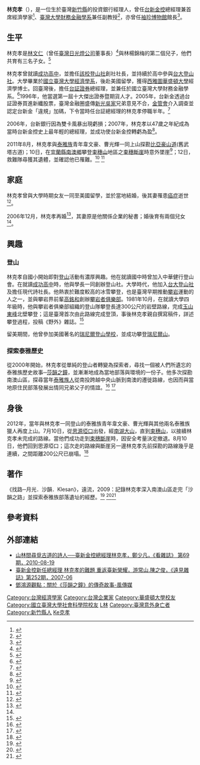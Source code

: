 {{Infobox person
| name   = 林克孝
| image     = 
| image_size     = 
| caption  = 
| date_of_birth  = {{Birth date|1960|3|7}}
| place_of_birth = {{TWN}}[[新竹縣|新竹縣]]
| date_of_death  = {{death date and age|2011|8|10|1960|3|7}}
| place_of_death = {{TWN}}[[宜蘭縣|宜蘭縣]][[南澳鄉|南澳鄉]]山區
| death cause =  全身多重性創傷<ref>{{Cite web |url=http://www.appledaily.com.tw/appledaily/article/headline/20110814/33597214/ |title=林克孝遺體 回台北見摯愛.蘋果日報.2011-08-14 |access-date=2016-11-22 |archive-date=2017-03-05 |archive-url=https://web.archive.org/web/20170305002329/http://www.appledaily.com.tw/appledaily/article/headline/20110814/33597214/ |dead-url=no }}</ref>
| citizenship    = {{ROC}}
| education      = 華盛頓大學經濟學博士
| alma_mater     = 臺北市立成功高級中學、國立臺灣大學、華盛頓大學
| years_active   = 
| employer       = [[台新金控|台新金控]]
| title          = [[台新金控|台新金控]]總經理兼首席經濟學家
| occupation     = 財務金融經理人、教授、文史工作者
| parents        = 林文仁（父）、林楊錦梅（母）
| family         = 林克忠（兄）、林克真（妹）
| awards         = 第一屆十大傑出證券暨期貨人才（1996年）
|educate         = 
* 臺北市立成功高級中學畢業
* 國立臺灣大學經濟學系學士
* 華盛頓大學經濟學博士
| past           = 
* [[台新金控|台新金控]]總經理兼首席經濟學家
* [[國立臺灣大學管理學院|臺灣大學財務金融學系]]兼任副教授
* [[袖珍博物館|袖珍博物館]]館長
| known_for          = 
| footnotes          = 
}}

'''林克孝'''（{{bd|1960年|3月7日|2011年|8月10日|catIdx=Lin林克孝}}），是一位生於臺灣[[新竹縣|新竹縣]]的投資銀行經理人，曾任[[台新金控|台新金控]]總經理兼首席經濟學家<ref>{{cite web | url=http://mag.cnyes.com/Content/20070531/8CD101AD73F445AD80706F288E53B357.shtml | title=我們最辛苦的時候已經過去了 | publisher=理財周刊 353期 | date=2007-05-31 | accessdate= | archive-date=2017-03-05 | archive-url=https://web.archive.org/web/20170305080323/http://mag.cnyes.com/Content/20070531/8CD101AD73F445AD80706F288E53B357.shtml | dead-url=no }}</ref>、[[國立臺灣大學管理學院|臺灣大學財務金融學系]]兼任副教授<ref>{{cite web | url=http://news.ltn.com.tw/news/society/paper/516065 | title=林克孝罹難 金融界、台大痛心 | publisher=自由時報 | date=2011-08-13 | accessdate= | archive-date=2016-08-19 | archive-url=https://web.archive.org/web/20160819081312/http://news.ltn.com.tw/news/society/paper/516065 | dead-url=no }}</ref>，亦曾任[[袖珍博物館|袖珍博物館]]館長<ref>{{cite web | url=http://www.appledaily.com.tw/appledaily/article/finance/20030627/141540/ | title=台証林克孝的百態娃娃屋 | publisher=蘋果日報 | date=2003-06-27 | accessdate= | archive-date=2017-03-05 | archive-url=https://web.archive.org/web/20170305002222/http://www.appledaily.com.tw/appledaily/article/finance/20030627/141540/ | dead-url=no }}</ref>。

== 生平 ==
林克孝是[[林文仁|林文仁]]（曾任[[台灣日光燈|臺灣日光燈公司]]董事長）<ref>{{cite web | url=http://www.watchinese.com/article/2010/2338 | title=林文仁打造「旭光」的黃金時代 | publisher=看雜誌雙周刊 | date=2010-08-19 | accessdate= | archive-date=2018-10-01 | archive-url=https://web.archive.org/web/20181001171016/https://www.watchinese.com/article/2010/2338 | dead-url=no }}</ref>與林楊錦梅的第二個兒子，他們共育有三名子女。<ref>{{cite web | url=http://www.watchinese.com/article/2010/2339 | title=林家享天倫 共建袖珍藝術博物館 | publisher=看雜誌雙周刊 | date=2010-08-19 | accessdate= | archive-date=2017-03-05 | archive-url=https://web.archive.org/web/20170305001102/http://www.watchinese.com/article/2010/2339 | dead-url=no }}</ref>

林克孝曾就讀[[臺北市立成功高級中學|成功高中]]，並擔任[[成功高中登山社|該校登山社]]創社社長，並持續於高中參與[[台大登山社|台大登山社]]。大學畢業於[[國立臺灣大學社會科學院|國立臺灣大學經濟學系]]，後赴美國留學，獲得[[西雅圖華盛頓大學|西雅圖華盛頓大學]]經濟學博士。回臺灣後，擔任[[台証證券|台証證券]]總經理，並兼任於國立臺灣大學財務金融學系。<ref>{{cite web|url=http://www.econ.ntu.edu.tw/db/new2011/alumni/newsletter009.pdf|title=臺大經濟系系友專訪|accessdate=|date=2011-07-01|publisher=臺大經濟系友會訊}}{{dead link|date=2018年3月 |bot=InternetArchiveBot |fix-attempted=yes }}</ref>1996年，他當選第一屆十大傑出證券暨期貨人才。2005年，台新金透過台証證券買進新纖股票，臺灣金融圈盛傳[[新光集團|新光吳家]]兄弟意見不合，[[中華民國金融監督管理委員會|金管會]]介入調查並認定台新金「違規」加碼，下令當時任台証總經理的林克孝停職半年。<ref>{{cite web|url=http://www.appledaily.com.tw/appledaily/article/finance/20041216/1450474/|title=停職總座林克孝低調現身|accessdate=|date=2004-12-16|publisher=蘋果日報|archive-date=2017-03-05|archive-url=https://web.archive.org/web/20170305002310/http://www.appledaily.com.tw/appledaily/article/finance/20041216/1450474/|dead-url=no}}</ref>

2006年，台新銀行因為雙卡風暴出現虧損；2007年，林克孝以47歲之年紀成為當時台新金控史上最年輕的總經理，並成功使台新金控轉虧為盈<ref>{{cite web | url=http://www.appledaily.com.tw/appledaily/article/headline/20110812/33592715/ | title=最年輕金控老總 打700億呆帳 | publisher=蘋果日報 | date=2011-08-12 | accessdate= | archive-date=2017-03-05 | archive-url=https://web.archive.org/web/20170305002236/http://www.appledaily.com.tw/appledaily/article/headline/20110812/33592715/ | dead-url=no }}</ref>。

2011年8月，林克孝與[[泰雅族|泰雅族]]青年韋文豪、曹光輝一同上山探勘[[比亞豪山道|比亞豪山道]](舊武塔古道)；10日，在[[宜蘭縣|宜蘭縣]][[南澳鄉|南澳鄉]]攀登[[束穗山|束穗山]]地區之[[束穗斷崖|束穗斷崖]]時意外墜崖<ref>{{cite web | url=http://www.nownews.com/n/2011/08/11/497258 | title=台新金總座林克孝墜谷　天候不佳搜救無進展 | publisher=今日新聞 | date=2011-08-11 | accessdate= | archive-date=2017-03-05 | archive-url=https://web.archive.org/web/20170305001412/http://www.nownews.com/n/2011/08/11/497258 | dead-url=no }}</ref>；12日，救難隊尋獲其遺體，並確認他已罹難。<ref>{{cite web | url=http://www.epochtimes.com/b5/11/8/12/n3342339.htm | title=登山墜崖 台新金總經理林克孝辭世 | publisher=大紀元 | date=2011-08-12 | accessdate= | archive-date=2017-03-05 | archive-url=https://web.archive.org/web/20170305002422/http://www.epochtimes.com/b5/11/8/12/n3342339.htm | dead-url=no }}</ref> <ref>{{cite web | url=http://www.cdnews.com.tw/cdnews_site/docDetail.jsp?coluid=108&docid=101627960 | title=雨中等了一夜　林克孝回家了 | publisher=中央日報 | date=2011-08-14 | accessdate= | archive-url=https://web.archive.org/web/20160826003820/http://www.cdnews.com.tw/cdnews_site/docDetail.jsp?coluid=108&docid=101627960 | archive-date=2016-08-26 | dead-url=yes }}</ref>

== 家庭 ==
林克孝曾與大學時期女友一同至美國留學，並於當地結婚，後其妻罹患[[癌症|癌症]]逝世<ref NAME=wife>{{cite web | url=http://www.worldjournal.com/1730762/article-%E6%9E%97%E5%85%8B%E5%AD%9D-%E7%BD%B9%E7%99%8C%E5%A5%B3%E5%8F%8B%E9%A1%A7%E5%88%B0%E8%87%A8%E7%B5%82-47%E6%AD%B2%E6%89%8D%E6%88%90%E5%AE%B6/ | title=林克孝 罹癌女友顧到臨終 47歲才成家 | publisher=世界新聞網 | date=2011-08-11 | accessdate= | deadurl=yes | archiveurl=https://web.archive.org/web/20160817021711/http://www.worldjournal.com/1730762/article-%E6%9E%97%E5%85%8B%E5%AD%9D-%E7%BD%B9%E7%99%8C%E5%A5%B3%E5%8F%8B%E9%A1%A7%E5%88%B0%E8%87%A8%E7%B5%82-47%E6%AD%B2%E6%89%8D%E6%88%90%E5%AE%B6/ | archivedate=2016-08-17 }}</ref>。

2006年12月，林克孝再婚<ref>{{cite web | url=http://tw.ttnet.net/trade-shows/news-detail-j63glqbwpytt.html | title=林克孝 告別單身歲月 | publisher=經濟日報 | date=2007-03-09 | accessdate= | archive-url=https://web.archive.org/web/20160825231729/http://tw.ttnet.net/trade-shows/news-detail-j63glqbwpytt.html | archive-date=2016-08-25 | dead-url=yes }}</ref>，其妻原是他關係企業的秘書；婚後育有兩個兒女<ref NAME=wife/>。

== 興趣 ==

=== 登山 ===
林克孝自國小開始即對[[登山|登山]]活動有濃厚興趣。他在就讀國中時曾加入中華健行登山會。在就讀[[臺北市立成功高級中學|成功高中]]時，他與學長一同創辦登山社。大學時代，他加入[[台大登山社|台大登山社]]及擔任現代詩社長。他熱衷於難度較高的冰雪攀登，也是臺灣早期推動[[攀岩|攀岩]]運動的人之一，並與攀岩界前輩[[高銘和|高銘和]]創辦[[攀岩者俱樂部|攀岩者俱樂部]]。1981年10月，在就讀大學四年級時，他與攀岩者俱樂部組織的登山隊攀登長達300公尺的岩壁路線，完成[[玉山東峰|玉山東峰]]北壁攀登；這是臺灣首次由此路線完成登頂，事後林克孝親自撰寫稿件，詳述攀登過程，投稿《野外》雜誌。<ref>{{cite web | url=http://www.watchinese.com/article/2011/3416 | title=林克孝攀爬玉山東峰北壁的壯舉 | publisher=看雜誌雙周刊 | date=2011-09-01 | accessdate= | archive-date=2019-04-25 | archive-url=https://web.archive.org/web/20190425135448/https://www.watchinese.com/article/2011/3416 | dead-url=no }}</ref>

留美期間，他曾參加美國著名的[[瑞尼爾登山學校|瑞尼爾登山學校]]，並成功攀登[[瑞尼爾山|瑞尼爾山]]。

=== 探索泰雅歷史 ===
從2000年開始，林克孝從單純的登山者轉變為探索者，尋找一個被人們所遺忘的泰雅族歷史故事─[[莎韻之鐘|莎韻之鐘]]，並漸漸地成為當地部落與環境的一份子。他多次探勘南澳山區，探尋當年[[泰雅族|泰雅族人]]從南投跨越中央山脈到南澳的遷徙路線，也因而與當地原住民部落發展出情同兄弟父子的情誼。<ref>{{cite web | url=http://www.cw.com.tw/article/article.action?id=5003457 | title=林克孝 金控總經理的獵人原鄉 | publisher=天下雜誌 | date=2011-08-11 | accessdate= | archive-date=2017-03-05 | archive-url=https://web.archive.org/web/20170305002809/http://www.cw.com.tw/article/article.action?id=5003457 | dead-url=no }}</ref> <ref>{{cite web | url=http://www.parenting.com.tw/article/5022412-%E5%8A%89%E5%85%8B%E8%A5%84%EF%BC%9A%E6%9E%97%E5%85%8B%E5%AD%9D%E7%9A%84%E6%89%BE%E8%B7%AF/ | title=劉克襄：林克孝的找路 | publisher=親子天下 | date=2011-08 | accessdate= | archive-date=2016-09-11 | archive-url=https://web.archive.org/web/20160911181651/https://www.parenting.com.tw/article/5022412-%E5%8A%89%E5%85%8B%E8%A5%84%EF%BC%9A%E6%9E%97%E5%85%8B%E5%AD%9D%E7%9A%84%E6%89%BE%E8%B7%AF/ | dead-url=no }}</ref>

== 身後 ==
2012年，當年與林克孝一同登山的泰雅族青年韋文豪、曹光輝與其他兩名泰雅族獵人再度上山。7月10日，從[[思源埡口|思源埡口]]出發，經[[南湖大山|南湖大山]]，直到[[束穗山|束穗山]]，以接續林克孝未完成的路線。當他們成功走到[[束穗斷崖|束穗斷崖]]時，因安全考量決定撤退。8月10日，他們回到思源埡口；這次走的路線與斷崖另一邊林克孝先前探勘的路線幾乎是連續，之間距離200公尺已崩塌。<ref>{{cite web | url=http://news.ltn.com.tw/news/life/paper/606039 | title=林克孝山難週年 找路/林克孝未竟之路 山青解謎 | publisher=自由時報 | date=2012-08-10 | accessdate= | archive-date=2018-07-16 | archive-url=https://web.archive.org/web/20180716220018/http://news.ltn.com.tw/news/life/paper/606039 | dead-url=no }}</ref>

== 著作 ==
《找路─月光．沙韻．Klesan》，遠流，2009：記錄林克孝深入南澳山區走完「沙韻之路」並探索泰雅族部落遺址的經歷。<ref>{{cite web | url=http://www.tiprc.org.tw/blog_wp/?p=11401 | title=找路：月光‧沙韻‧Klesan | publisher=臺灣原住民族圖書資訊中心部落格 | date= | accessdate= | archive-date=2017-03-05 | archive-url=https://web.archive.org/web/20170305003018/http://www.tiprc.org.tw/blog_wp/?p=11401 | dead-url=no }}</ref> <ref>{{cite web | url=http://www.watchinese.com/article/2011/3415 | title=林克孝談為何《找路》 | publisher=看雜誌雙周刊 | date=2011-09-01 | accessdate= | archive-date=2017-03-05 | archive-url=https://web.archive.org/web/20170305002553/http://www.watchinese.com/article/2011/3415 | dead-url=no }}</ref><ref>{{Cite web |url=http://www.cw.com.tw/article/article.action?id=5026288 |title=張翔一.遺作《找路》 林克孝 在山中找尋生命之路.天下雜誌第479期.2011-08-23 |access-date=2016-11-22 |archive-date=2017-03-05 |archive-url=https://web.archive.org/web/20170305002814/http://www.cw.com.tw/article/article.action?id=5026288 |dead-url=no }}</ref>

==參考資料==
{{reflist|2}}

== 外部連結 ==
* [http://www.watchinese.com/article/2010/2333 山林間尋覓古道的詩人──臺新金控總經理林克孝，鄭少凡，《看雜誌》 第69期，2010-08-19] {{Wayback|url=http://www.watchinese.com/article/2010/2333 |date=20161122223647 }}
* [https://web.archive.org/web/20160308032512/http://www.gvm.com.tw/Board/content.aspx?ser=13149 臺新金控新任總經理 林克孝的難題 重返臺新榮耀，游常山.陳之俊，《遠見雜誌》第252期，2007-06]
*[https://www.storm.mg/article/2332707 鄧鴻源觀點：關於《莎韻之鐘》的傳奇故事-風傳媒] {{Wayback|url=https://www.storm.mg/article/2332707 |date=20201028125103 }}

{{DEFAULTSORT:Lin林克孝}}
[[Category:台灣經濟學家|Category:台灣經濟學家]]
[[Category:台灣企業家|Category:台灣企業家]]
[[Category:華盛頓大學校友|Category:華盛頓大學校友]]
[[Category:國立臺灣大學社會科學院校友|Category:國立臺灣大學社會科學院校友]]
[[Category:臺北市立成功高級中學校友|L林]]
[[Category:臺灣意外身亡者|Category:臺灣意外身亡者]]
[[Category:新竹縣人|Category:新竹縣人]]
[[Category:林姓|Ke克孝]]